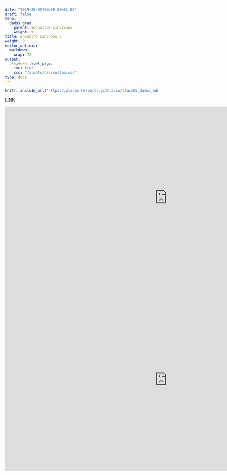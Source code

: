 ```yaml
---
date: "2019-05-05T00:00:00+01:00"
draft: false
menu:
  dados_grad:
    parent: Encontros síncronos
    weight: 9
title: Encontro Síncrono 5
weight: 9
editor_options: 
  markdown: 
    wrap: 72
output: 
  blogdown::html_page:
    toc: true
    css: "/assets/css/custom.css"
type: docs
---
```



```r
knitr::include_url('https://places-research.github.io/class05_dados_adm', height = "400px")
```

[LINK](https://places-research.github.io/class05_dados_adm)


<iframe width="1068" height="601" src="https://www.youtube.com/embed/fD2iJyjwaEE" frameborder="0" allow="accelerometer; autoplay; clipboard-write; encrypted-media; gyroscope; picture-in-picture" allowfullscreen></iframe>

<iframe width="1068" height="601" src="https://www.youtube.com/embed/1WFmMrmZwKU" frameborder="0" allow="accelerometer; autoplay; clipboard-write; encrypted-media; gyroscope; picture-in-picture" allowfullscreen></iframe>

